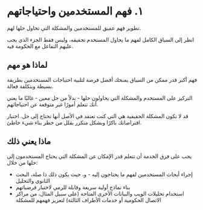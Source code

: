 # ١. فهم المستخدمين واحتياجاتهم

تطوير فهم عميق للمستخدمين والمشكلة التي تحاول حلها لهم.

انظر إلى السياق الكامل لفهم ما يحاول المستخدم تحقيقه، وليس فقط الجزء الذي يجب عليهم التفاعل مع الحكومة فيه.

## لماذا هو مهم

فهم أكبر قدر ممكن من السياق يمنحك أفضل فرصة لتلبية احتياجات المستخدمين بطريقة بسيطة وبتكلفة فعالة.

التركيز على المستخدم والمشكلة التي يحاولون حلها - بدلاً من حل معين - غالبًا ما يعني أنك تتعلم أمورًا غير متوقعة عن احتياجاتهم.

قد لا تكون المشكلة الحقيقية هي التي كنت تعتقد في الأصل أنها تحتاج إلى حل. اختبار افتراضاتك باكرًا وبشكل متكرر يقلل من خطر بناء شيء خاطئ.

## ماذا يعني ذلك

يجب على فرق الخدمة أن تتعلم قدر الإمكان عن المشكلة التي يحتاج المستخدمون إلى حلها من خلال:

- إجراء أبحاث المستخدمين لفهم ما يحتاجون إليه - و، حيث يكون ذلك ذا صلة، البحث الثانوي والتحليل
- بناء نماذج أولية سريعة وقابلة للرمي لاختبار فرضياتهم
- استخدام تحليلات الويب والبيانات الأخرى المتاحة (على سبيل المثال، من مراكز الاتصال الحكومية أو خدمات الأطراف الثالثة) لتعزيز فهمهم للمشكلة